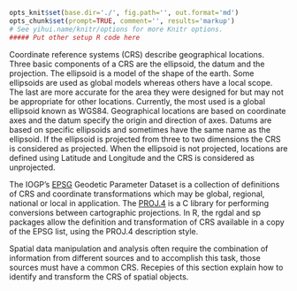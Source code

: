 ```r
opts_knit$set(base.dir='./', fig.path='', out.format='md')
opts_chunk$set(prompt=TRUE, comment='', results='markup')
# See yihui.name/knitr/options for more Knitr options.
##### Put other setup R code here

```

Coordinate reference systems (CRS) describe geographical locations. Three basic components of a CRS are the ellipsoid, the datum and the projection. The ellipsoid is a model of the shape of the earth. Some ellipsoids are used as global models whereas others have a local scope. The last are more accurate for the area they were designed for but may not be appropriate for other locations. Currently, the most used is a global ellipsoid known as WGS84. Geographical locations are based on coordinate axes and the datum specify the origin and direction of axes. Datums are based on specific ellipsoids and sometimes have the same name as the ellipsoid. If the ellipsoid is projected from three to two dimensions the CRS is considered as projected. When the ellipsoid is not projected, locations are defined using Latitude and Longitude and the CRS is considered as unprojected.  

The IOGP’s [EPSG](http://www.epsg.org) Geodetic Parameter Dataset is a collection of definitions of CRS and coordinate transformations which may be global, regional, national or local in application. The [PROJ.4](http://en.wikipedia.org/wiki/PROJ.4) is a C library for performing conversions between cartographic projections. In R, the rgdal and sp packages allow the definition and transformation of CRS available in a copy of the EPSG list, using the PROJ.4 description style.

Spatial data manipulation and analysis often require the combination of information from different sources and to accomplish this task, those sources must have a common CRS. Recepies of this section explain how to identify and transform the CRS of spatial objects.  


